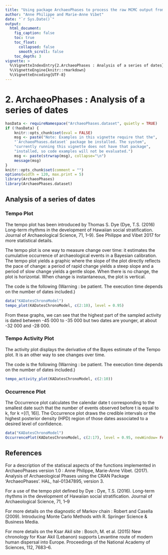 ```yaml
---
title: "Using package ArchaeoPhases to process the raw MCMC output from chronological modelling software."
author: "Anne Philippe and Marie-Anne Vibet"
date: "`r Sys.Date()`"
output:
  html_document:
    fig_caption: false
    toc: true
    toc_float:
      collapsed: false
      smooth_scroll: false
    toc_depth: 3
vignette: >
  %\VignetteIndexEntry{2.ArchaeoPhases : Analysis of a series of dates}
  %\VignetteEngine{knitr::rmarkdown}
  %\VignetteEncoding{UTF-8}
---
```


2. ArchaeoPhases : Analysis of a series of dates
===============

```r
hasData <- requireNamespace("ArchaeoPhases.dataset", quietly = TRUE)
if (!hasData) {
    knitr::opts_chunk$set(eval = FALSE)
    msg <- paste("Note: Examples in this vignette require that the",
    "`ArchaeoPhases.dataset` package be installed. The system",
    "currently running this vignette does not have that package",
    "installed, so code examples will not be evaluated.")
    msg <- paste(strwrap(msg), collapse="\n")
    message(msg)
}
knitr::opts_chunk$set(comment = "")
options(width = 120, max.print = 5)
library(ArchaeoPhases)
library(ArchaeoPhases.dataset)

```


## Analysis of a series of dates

### Tempo Plot
The tempo plot has been introduced by Thomas S. Dye (Dye, T.S. (2016) Long-term rhythms in the development of Hawaiian social stratification. Journal of Archaeological Science, 71, 1--9). See Philippe and Vibet 2017 for more statistical details.

The tempo plot is one way to measure change over time: it estimates the cumulative occurrence of archaeological events in a Bayesian calibration.
The tempo plot yields a graphic where the slope of the plot directly reflects the pace of change: a period of rapid change yields a steep slope and a period of slow change yields a gentle slope. When there is no change, the plot is horizontal. When change is instantaneous, the plot is vertical.

The code is the following (Warning : be patient. The execution time depends on the number of dates included.)
```r
data("KADatesChronoModel")
tempo_plot(KADatesChronoModel, c(2:10), level = 0.95)
```
From these graphs, we can see that the highest part of the sampled activity is dated between -45 000 to -35 000 but two dates are younger, at about -32 000 and -28 000.

### Tempo Activity Plot
The activity plot displays the derivative of the Bayes estimate of the Tempo plot.
It is an other way to see changes over time.

The code is the following (Warning : be patient. The execution time depends on the number of dates included.)
```r
tempo_activity_plot(KADatesChronoModel, c(2:10))
```

### Occurrence Plot
The Occurrence plot calculates the calendar date t corresponding to the smallest date such that the number of events observed before t is equal to k, for k =[(1, 16)].
The Occurrence plot draws the credible intervals or the highest posterior density (HPD) region of those dates associated to a desired level of confidence.
```r
data("KADatesChronoModel")
OccurrencePlot(KADatesChronoModel, c(2:17), level = 0.95, newWindow= FALSE)
```

## References

For a description of the statiscal aspects of the functions implemented in ArchaeoPhases version 1.0 :
Anne Philippe, Marie-Anne Vibet. (2017). Analysis of Archaeological Phases using the CRAN Package 'ArchaeoPhases'. HAL, hal-01347895, version 3.

For a use of the tempo plot defined by Dye :
Dye, T.S. (2016). Long-term rhythms in the development of Hawaiian social stratification. Journal of Archaeological Science, 71, 1--9

For more details on the diagnostic of Markov chain :
Robert and Casella (2009). Introducing Monte Carlo Methods with R. Springer Science & Business Media.

For more details on the Ksar Akil site :
Bosch, M. et al. (2015) New chronology for Ksar Akil (Lebanon) supports Levantine route of modern human dispersal into Europe. Proceedings of the National Academy of Sciences, 112, 7683--6.

